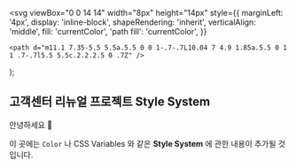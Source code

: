 
  <svg
    viewBox="0 0 14 14"
    width="8px"
    height="14px"
    style={{
      marginLeft: '4px',
      display: 'inline-block',
      shapeRendering: 'inherit',
      verticalAlign: 'middle',
      fill: 'currentColor',
      'path fill': 'currentColor',
    }}
  >
    <path d="m11.1 7.35-5.5 5.5a.5.5 0 0 1-.7-.7L10.04 7 4.9 1.85a.5.5 0 1 1 .7-.7l5.5 5.5c.2.2.2.5 0 .7Z" />
  </svg>
);

<Meta title="Introduce" />

<h2>고객센터 리뉴얼 프로젝트 Style System</h2>

안녕하세요 👋

이 곳에는 `Color` 나 CSS Variables 와 같은 **Style System** 에 관한 내용이 추가될 것입니다.

